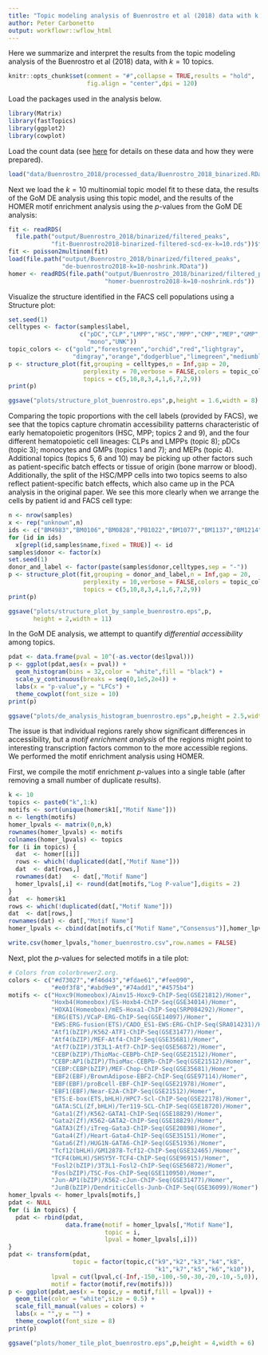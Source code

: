 ```yaml
---
title: "Topic modeling analysis of Buenrostro et al (2018) data with k = 10 topics"
author: Peter Carbonetto
output: workflowr::wflow_html
---
```


Here we summarize and interpret the results from the topic modeling
analysis of the Buenrostro et al (2018) data, with $k = 10$ topics.

```r
knitr::opts_chunk$set(comment = "#",collapse = TRUE,results = "hold",
                      fig.align = "center",dpi = 120)
```

Load the packages used in the analysis below.

```r
library(Matrix)
library(fastTopics)
library(ggplot2)
library(cowplot)
```

Load the count data (see [here](process_data_Buenrostro2018.html) for
details on these data and how they were prepared).

```r
load("data/Buenrostro_2018/processed_data/Buenrostro_2018_binarized.RData")
```

Next we load the $k = 10$ multinomial topic model fit to these data,
the results of the GoM DE analysis using this topic model, and the
results of the HOMER motif enrichment analysis using the *p*-values
from the GoM DE analysis:

```r
fit <- readRDS(
  file.path("output/Buenrostro_2018/binarized/filtered_peaks",
            "fit-Buenrostro2018-binarized-filtered-scd-ex-k=10.rds"))$fit
fit <- poisson2multinom(fit)
load(file.path("output/Buenrostro_2018/binarized/filtered_peaks",
               "de-buenrostro2018-k=10-noshrink.RData"))
homer <- readRDS(file.path("output/Buenrostro_2018/binarized/filtered_peaks",
                           "homer-buenrostro2018-k=10-noshrink.rds"))
```

Visualize the structure identified in the FACS cell populations using
a Structure plot:

```r
set.seed(1)
celltypes <- factor(samples$label,
                    c("pDC","CLP","LMPP","HSC","MPP","CMP","MEP","GMP",
                      "mono","UNK"))
topic_colors <- c("gold","forestgreen","orchid","red","lightgray",
                  "dimgray","orange","dodgerblue","limegreen","mediumblue")
p <- structure_plot(fit,grouping = celltypes,n = Inf,gap = 20,
                     perplexity = 70,verbose = FALSE,colors = topic_colors,
			         topics = c(5,10,8,3,4,1,6,7,2,9))
print(p)
```

```r
ggsave("plots/structure_plot_buenrostro.eps",p,height = 1.6,width = 8)
```

Comparing the topic proportions with the cell labels (provided by
FACS), we see that the topics capture chromatin accessibility patterns
characteristic of early hematopoietic progenitors (HSC, MPP; topics 2
and 9), and the four different hematopoietic cell lineages: CLPs and
LMPPs (topic 8); pDCs (topic 3); monocytes and GMPs (topics 1 and 7);
and MEPs (topic 4). Additional topics (topics 5, 6 and 10) may be
picking up other factors such as patient-specific batch effects or
tissue of origin (bone marrow or blood). Additionally, the split of
the HSC/MPP cells into two topics seems to also reflect
patient-specific batch effects, which also came up in the PCA analysis
in the original paper. We see this more clearly when we arrange the
cells by patient id and FACS cell type:

```r
n <- nrow(samples)
x <- rep("unknown",n)
ids <- c("BM4983","BM0106","BM0828","PB1022","BM1077","BM1137","BM1214")
for (id in ids) 
  x[grepl(id,samples$name,fixed = TRUE)] <- id
samples$donor <- factor(x)
set.seed(1)
donor_and_label <- factor(paste(samples$donor,celltypes,sep = "-"))
p <- structure_plot(fit,grouping = donor_and_label,n = Inf,gap = 20,
                     perplexity = 10,verbose = FALSE,colors = topic_colors,
			         topics = c(5,10,8,3,4,1,6,7,2,9))
print(p)
```

```r
ggsave("plots/structure_plot_by_sample_buenrostro.eps",p,
       height = 2,width = 11)
```


In the GoM DE analysis, we attempt to quantify *differential
accessibility* among topics. 

```r
pdat <- data.frame(pval = 10^(-as.vector(de$lpval)))
p <- ggplot(pdat,aes(x = pval)) +
  geom_histogram(bins = 32,color = "white",fill = "black") +
  scale_y_continuous(breaks = seq(0,1e5,2e4)) +
  labs(x = "p-value",y = "LFCs") +
  theme_cowplot(font_size = 10)
print(p)
```

```r
ggsave("plots/de_analysis_histogram_buenrostro.eps",p,height = 2.5,width = 3)
```

The issue is that individual regions rarely show significant
differences in accessibility, but a *motif enrichment analysis* of the
regions might point to interesting transcription factors common to the
more accessible regions. We performed the motif enrichment analysis
using HOMER.

First, we compile the motif enrichment *p*-values into a single table
(after removing a small number of duplicate results).

```r
k <- 10
topics <- paste0("k",1:k)
motifs <- sort(unique(homer$k1[,"Motif Name"]))
n <- length(motifs)
homer_lpvals <- matrix(0,n,k)
rownames(homer_lpvals) <- motifs
colnames(homer_lpvals) <- topics
for (i in topics) {
  dat  <- homer[[i]]
  rows <- which(!duplicated(dat[,"Motif Name"]))
  dat  <- dat[rows,]
  rownames(dat)   <- dat[,"Motif Name"]
  homer_lpvals[,i] <- round(dat[motifs,"Log P-value"],digits = 2)
}
dat  <- homer$k1
rows <- which(!duplicated(dat[,"Motif Name"]))
dat  <- dat[rows,]
rownames(dat) <- dat[,"Motif Name"]
homer_lpvals <- cbind(dat[motifs,c("Motif Name","Consensus")],homer_lpvals)
```

```r
write.csv(homer_lpvals,"homer_buenrostro.csv",row.names = FALSE)
```

Next, plot the *p*-values for selected motifs in a tile plot:

```r
# Colors from colorbrewer2.org.
colors <- c("#d73027","#f46d43","#fdae61","#fee090",
            "#e0f3f8","#abd9e9","#74add1","#4575b4")
motifs <- c("Hoxc9(Homeobox)/Ainv15-Hoxc9-ChIP-Seq(GSE21812)/Homer",
            "Hoxb4(Homeobox)/ES-Hoxb4-ChIP-Seq(GSE34014)/Homer",
            "HOXA1(Homeobox)/mES-Hoxa1-ChIP-Seq(SRP084292)/Homer",
            "ERG(ETS)/VCaP-ERG-ChIP-Seq(GSE14097)/Homer",
            "EWS:ERG-fusion(ETS)/CADO_ES1-EWS:ERG-ChIP-Seq(SRA014231)/Homer",
            "Atf1(bZIP)/K562-ATF1-ChIP-Seq(GSE31477)/Homer",
            "Atf4(bZIP)/MEF-Atf4-ChIP-Seq(GSE35681)/Homer",
            "Atf7(bZIP)/3T3L1-Atf7-ChIP-Seq(GSE56872)/Homer",
            "CEBP(bZIP)/ThioMac-CEBPb-ChIP-Seq(GSE21512)/Homer",
            "CEBP:AP1(bZIP)/ThioMac-CEBPb-ChIP-Seq(GSE21512)/Homer",
            "CEBP:CEBP(bZIP)/MEF-Chop-ChIP-Seq(GSE35681)/Homer",
            "EBF2(EBF)/BrownAdipose-EBF2-ChIP-Seq(GSE97114)/Homer",
            "EBF(EBF)/proBcell-EBF-ChIP-Seq(GSE21978)/Homer",
            "EBF1(EBF)/Near-E2A-ChIP-Seq(GSE21512)/Homer",
            "ETS:E-box(ETS,bHLH)/HPC7-Scl-ChIP-Seq(GSE22178)/Homer",
            "GATA:SCL(Zf,bHLH)/Ter119-SCL-ChIP-Seq(GSE18720)/Homer",
            "Gata1(Zf)/K562-GATA1-ChIP-Seq(GSE18829)/Homer",
            "Gata2(Zf)/K562-GATA2-ChIP-Seq(GSE18829)/Homer",
            "GATA3(Zf)/iTreg-Gata3-ChIP-Seq(GSE20898)/Homer",
            "Gata4(Zf)/Heart-Gata4-ChIP-Seq(GSE35151)/Homer",
            "Gata6(Zf)/HUG1N-GATA6-ChIP-Seq(GSE51936)/Homer",
            "Tcf12(bHLH)/GM12878-Tcf12-ChIP-Seq(GSE32465)/Homer",
            "TCF4(bHLH)/SHSY5Y-TCF4-ChIP-Seq(GSE96915)/Homer",
            "Fosl2(bZIP)/3T3L1-Fosl2-ChIP-Seq(GSE56872)/Homer",
            "Fos(bZIP)/TSC-Fos-ChIP-Seq(GSE110950)/Homer",
            "Jun-AP1(bZIP)/K562-cJun-ChIP-Seq(GSE31477)/Homer",
            "JunB(bZIP)/DendriticCells-Junb-ChIP-Seq(GSE36099)/Homer")
homer_lpvals <- homer_lpvals[motifs,]
pdat <- NULL
for (i in topics) {
  pdat <- rbind(pdat,
                data.frame(motif = homer_lpvals[,"Motif Name"],
                           topic = i,
                           lpval = homer_lpvals[,i]))
}
pdat <- transform(pdat,
                  topic = factor(topic,c("k9","k2","k3","k4","k8",
                                         "k1","k7","k5","k6","k10")),
            lpval = cut(lpval,c(-Inf,-150,-100,-50,-30,-20,-10,-5,0)),
            motif = factor(motif,rev(motifs)))
p <- ggplot(pdat,aes(x = topic,y = motif,fill = lpval)) +
  geom_tile(color = "white",size = 0.5) +
  scale_fill_manual(values = colors) +
  labs(x = "",y = "") +
  theme_cowplot(font_size = 8)
print(p)
```

```r
ggsave("plots/homer_tile_plot_buenrostro.eps",p,height = 4,width = 6)
```
